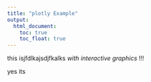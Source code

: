 ```yaml
---
title: "plotly Example"
output: 
  html_document:
    toc: true
    toc_float: true
---
```


this isjfdlkajsdjfkalks _with interactive graphics_ !!!

yes its